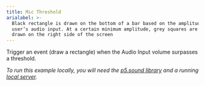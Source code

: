 ```yaml
---
title: Mic Threshold
arialabel: >-
  Black rectangle is drawn on the bottom of a bar based on the amplitude of the
  user’s audio input. At a certain minimum amplitude, grey squares are randomly
  drawn on the right side of the screen
---
```



<p>Trigger an event (draw a rectangle) when the Audio Input
volume surpasses a threshold.</p>
<p><em><span class="small"> To run this example locally, you will need the
<a href="http://p5js.org/reference/#/libraries/p5.sound">p5.sound library</a>
and a running <a href="https://github.com/processing/p5.js/wiki/Local-server">local server</a>.</span></em></p>
